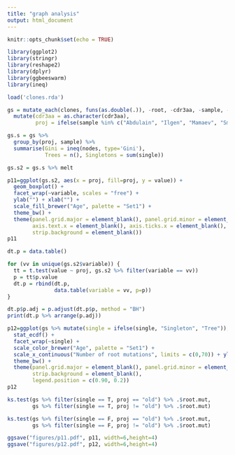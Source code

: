 ```yaml
---
title: "graph analysis"
output: html_document
---
```


```r
knitr::opts_chunk$set(echo = TRUE)
```

```r
library(ggplot2)
library(stringr)
library(reshape2)
library(dplyr)
library(ggbeeswarm)
library(ineq)

load('clones.rda')

gs = mutate_each(clones, funs(as.double(.)), -root, -cdr3aa, -sample, -single) %>%
  mutate(cdr3aa = as.character(cdr3aa), 
         proj = ifelse(sample %in% c("Abdulain", "Ilgen", "Mamaev", "Smirnov", "Vlasov"), 'old', 'young'))
```

```r
gs.s = gs %>% 
  group_by(proj, sample) %>%
  summarise(Gini = ineq(nodes, type='Gini'),
            Trees = n(), Singletons = sum(single))

gs.s2 = gs.s %>% melt 

p11=ggplot(gs.s2, aes(x = proj, fill=proj, y = value)) +
  geom_boxplot() +
  facet_wrap(~variable, scales = "free") +
  ylab("") + xlab("") +
  scale_fill_brewer("Age", palette = "Set1") +
  theme_bw() +
  theme(panel.grid.major = element_blank(), panel.grid.minor = element_blank(),
        axis.text.x = element_blank(), axis.ticks.x = element_blank(),
        strip.background = element_blank())
p11

dt.p = data.table()

for (vv in unique(gs.s2$variable)) {
  tt = t.test(value ~ proj, gs.s2 %>% filter(variable == vv))
  p = tt$p.value
  dt.p = rbind(dt.p,
               data.table(variable = vv, p=p))
}

dt.p$p.adj = p.adjust(dt.p$p, method = "BH")
print(dt.p %>% arrange(p.adj))
```

```r
p12=ggplot(gs %>% mutate(single = ifelse(single, "Singleton", "Tree")), aes(x = root.mut, color = proj)) +
  stat_ecdf() +
  facet_wrap(~single) +
  scale_color_brewer("Age", palette = "Set1") +
  scale_x_continuous("Number of root mutations", limits = c(0,70)) + ylab("CDF") +
  theme_bw() +
  theme(panel.grid.major = element_blank(), panel.grid.minor = element_blank(),
        strip.background = element_blank(),
        legend.position = c(0.90, 0.2))
p12

ks.test(gs %>% filter(single == T, proj == "old") %>% .$root.mut,
        gs %>% filter(single == T, proj != "old") %>% .$root.mut)

ks.test(gs %>% filter(single == F, proj == "old") %>% .$root.mut,
        gs %>% filter(single == F, proj != "old") %>% .$root.mut)
```

```r
ggsave("figures/p11.pdf", p11, width=6,height=4)
ggsave("figures/p12.pdf", p12, width=6,height=4)
```
